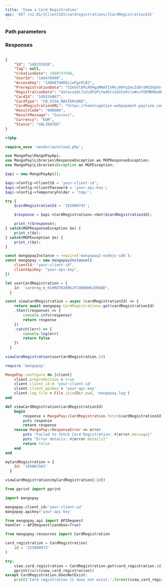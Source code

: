 ```yaml
---
title: 'View a Card Registration'  
api: 'GET /v2.01/{ClientId}/cardregistrations/{CardRegistrationId}'  
---
```


  

### Path parameters  

<CardRegistrationId />  

### Responses  

<AccordionGroup><Accordion title="200">  

<Id1Response />  

<Tag1Response />  

<CreationDateResponse />  

<UserIdResponse />  

<AccessKeyResponse />  

<PreregistrationDataResponse />  

<RegistrationDataResponse />  

<CardIdResponse />  

<CardType1Response />  

<CardRegistrationURLResponse />  

<ResultCodeResponse />  

<ResultMessageResponse />  

<Currency2Response />  

<Status1Response /></Accordion></AccordionGroup>  

<ResponseExample>  

```json 200  

{
    "Id": "149333938",
    "Tag": null,
    "CreationDate": 1660737596,
    "UserId": "146476890",
    "AccessKey": "1X0m87dmM2LiwFgxPLBJ",
    "PreregistrationData": "S2mSVl8PLRVHgaMNATInMvj89Yq1mzIdDroMCDVpVe-N9s6Jm9QuXkzNk96K5-2o2ddFLVXdicolcUIkv_kKEA",
    "RegistrationData": "data=zaXL7u1LOFpPjYw4hCsZeOIe9iluWcnfOEMB9KwHmn1ObTIh_ICCIiYsaNfm8D8bnN1aM1h9ItsXjO_wR1mQydOmh-vDtkQob6nZTfk7FnIRxnHaHISav5XNqKU6GZ15KveYnfvMjBj-cRtzFqRcCA",
    "CardId": "149334067",
    "CardType": "CB_VISA_MASTERCARD",
    "CardRegistrationURL": "https://homologation-webpayment.payline.com/webpayment/getToken",
    "ResultCode": "000000",
    "ResultMessage": "Success",
    "Currency": "EUR",
    "Status": "VALIDATED"
}  
 ```  

</ResponseExample>  

<RequestExample>  
  
```php PHP  
<?php 

require_once 'vendor/autoload.php';

use MangoPay\MangoPayApi;
use MangoPay\Libraries\ResponseException as MGPResponseException;
use MangoPay\Libraries\Exception as MGPException;

$api = new MangoPayApi();

$api->Config->ClientId = 'your-client-id';
$api->Config->ClientPassword = 'your-api-key';
$api->Config->TemporaryFolder = 'tmp/';

try {
    $cardRegistrationId = '192900791';

    $response = $api->CardRegistrations->Get($cardRegistrationId);

    print_r($response);
} catch(MGPResponseException $e) {
    print_r($e);
} catch(MGPException $e) {
    print_r($e);
}  
```  

  
```javascript NodeJS  
const mangopayInstance = require('mangopay2-nodejs-sdk');
const mangopay = new mangopayInstance({
    clientId: "your-client-id",
    clientApiKey: "your-api-key",
})

let userCardRegistration = {
    Id: 'cardreg_m_01HRETW28RKJFC8RB9H625RVBD',
  }

const viewCardRegistration = async (cardRegistrationId) => {
    return await mangopay.CardRegistrations.get(cardRegistrationId)
    .then((response) => {
        console.info(response)
        return response
    })
    .catch((err) => {
        console.log(err)
        return false
    })
  }
  
viewCardRegistration(userCardRegistration.Id)  
```  

  
```ruby Ruby  
require 'mangopay'

MangoPay.configure do |client|
    client.preproduction = true
    client.client_id = 'your-client-id'
    client.client_apiKey = 'your-api-key'
    client.log_file = File.join(Dir.pwd, 'mangopay.log')
end

def viewCardRegistration(cardRegistrationId)
    begin
        response = MangoPay::CardRegistration.fetch(cardRegistrationId)
        puts response
        return response
    rescue MangoPay::ResponseError => error
        puts "Failed to fetch Card Registration: #{error.message}"
        puts "Error details: #{error.details}"
        return false
    end
end

myCardRegistration = {
    Id: '195067583'
  }

viewCardRegistration(myCardRegistration[:Id])  
```  

  
```python Python  
from pprint import pprint

import mangopay

mangopay.client_id='your-client-id'
mangopay.apikey='your-api-key'

from mangopay.api import APIRequest
handler = APIRequest(sandbox=True)

from mangopay.resources import CardRegistration

card_registration = CardRegistration(
    id = '213600973'
)

try:
    view_card_registration = CardRegistration.get(card_registration.id) 
    pprint(vars(view_card_registration))
except CardRegistration.DoesNotExist:
    print('Card registration {} does not exist.'.format(view_card_registration.id))  
```  

  
</RequestExample>